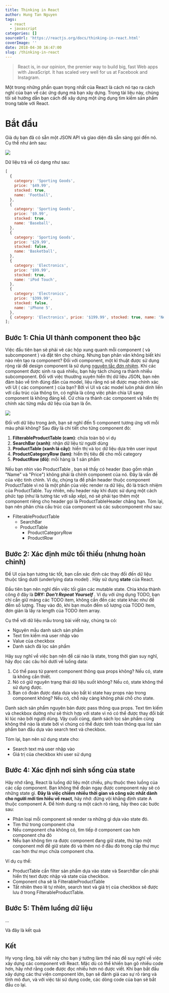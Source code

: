 ```yaml
---
title: Thinking in React
author: Hung Tan Nguyen
tags:
  - react
  - javascript
categories: []
sourceUrl: 'https://reactjs.org/docs/thinking-in-react.html'
coverImage: ''
date: 2018-04-30 16:47:00
slug: /thinking-in-react
---
```


> React is, in our opinion, the premier way to build big, fast Web apps with JavaScript. It has scaled very well for us at Facebook and Instagram.

Một trong những phần quan trọng nhất của React là cách nó tạo ra cách nghĩ của bạn về các ứng dụng mà bạn xây dựng. Trong tài liệu này, chúng tôi sẽ hướng dẫn bạn cách để xây dựng một ứng dụng tìm kiếm sản phẩm trong table với React.

# Bắt đầu

Giả dụ bạn đã có sẵn một JSON API và giao diện đã sẵn sàng gọi đến nó. Cụ thể như ảnh sau:

![](https://reactjs.org/static/thinking-in-react-mock-1071fbcc9eed01fddc115b41e193ec11-4dd91.png)

Dữ liệu trả về có dạng như sau:

```javascript
[
  {
    category: 'Sporting Goods',
    price: '$49.99',
    stocked: true,
    name: 'Football',
  },
  {
    category: 'Sporting Goods',
    price: '$9.99',
    stocked: true,
    name: 'Baseball',
  },
  {
    category: 'Sporting Goods',
    price: '$29.99',
    stocked: false,
    name: 'Basketball',
  },
  {
    category: 'Electronics',
    price: '$99.99',
    stocked: true,
    name: 'iPod Touch',
  },
  {
    category: 'Electronics',
    price: '$399.99',
    stocked: false,
    name: 'iPhone 5',
  },
  { category: 'Electronics', price: '$199.99', stocked: true, name: 'Nexus 7' },
];
```

## Bước 1: Chia UI thành component theo bậc

Việc đầu tiên bạn sẽ phải vẽ các hộp xung quanh mỗi component ( và subcomponent ) và đặt tên cho chúng. Nhưng bạn phân vân không biết khi nào nên tạo ra component? Đối với component, một kĩ thuật được sử dụng rộng rãi để design component là sử dụng [nguyên tắc đơn nhiệm](https://en.wikipedia.org/wiki/Single_responsibility_principle). Khi các component được sinh ra quá nhiều, bạn hãy tách chúng ra thành nhiều subcomponent. Đối với việc thuường xuyên hiển thị dữ liệu JSON, bạn nên đảm bảo về tính đúng đắn của model, liệu rằng nó sẽ được map chính xác với UI ( các component ) của bạn? Bởi vì UI và các model luôn phải dính liền với cấu trúc của thông tin, có nghĩa là công việc phân chia UI sang component là không đáng kể. Cứ chia ra thành các component và hiển thị chính xác từng mẩu dữ liệu của bạn là ổn.

![](https://reactjs.org/static/thinking-in-react-components-eb8bda25806a89ebdc838813bdfa3601-82965.png)

Đối với dữ liệu trong ảnh, bạn sẽ nghĩ đến 5 component tương ứng với mỗi màu phải không? Sau đây là chi tiết cho từng component đó:

1.  **FilterableProductTable (cam)**: chứa toàn bộ ví dụ
2.  **SearchBar (xanh)**: nhận dữ liệu từ người dùng
3.  **ProductTable (xanh lá cây)**: hiển thị và lọc dữ liệu dựa trên user input
4.  **ProductCategoryRow (lam)**: hiển thị tiêu đề cho mỗi category
5.  **ProductRow (đỏ)**: mỗi hàng là 1 sản phẩm

Nếu bạn nhìn vào ProductTable , bạn sẽ thấy có header (bao gồm nhãn "Name" và "Price") không phải là chính component của nó. Đây là vấn đề của việc tinh chỉnh. Ví dụ, chúng ta để phần header thuộc component ProductTable vì nó là một phần của việc render ra dữ liệu, đó là trách nhiệm của ProductTable. Tuy nhiên, nếu header này khi được sử dụng một cách phức tạp (như là tương tác với sắp xếp), nó sẽ phải tạo thêm một component riêng cho header gọi là ProductTableHeader chẳng hạn. Tóm lại, bạn nên phân chia cấu trúc của component và các subcomponent như sau:

- FilterableProductTable
  - SearchBar
  - ProductTable
    - ProductCategoryRow
    - ProductRow

## Bước 2: Xác định mức tối thiểu (nhưng hoàn chỉnh)

Để UI của bạn tương tác tốt, bạn cần xác định các thay đổi đến dữ liệu thuộc tầng dưới (underlying data model) . Hãy sử dụng **state** của React.

Đầu tiên bạn nên nghĩ đến việc tối giản các mutable state. Chìa khóa thành công ở đây là **DRY:** _**Don't Repeat Yourself**_ . Ví dụ với ứng dụng TODO, bạn chỉ cần giữ mảng các TODO item, không cần đến các state khác như để đếm số lượng. Thay vào đó, khi bạn muốn đếm số lượng của TODO item, đơn giản là lấy ra length của TODO item array.

Cụ thể với dữ liệu mẫu trong bài viết này, chúng ta có:

- Nguyên mẫu danh sách sản phẩm
- Text tìm kiếm mà user nhập vào
- Value của checkbox
- Danh sách đã lọc sản phẩm

Hãy suy nghĩ về việc bạn nên để cái nào là state, trong thời gian suy nghĩ, hãy đọc các câu hỏi dưới về luồng data:

1.  Có thể pass từ parent component thông qua props không? Nếu có, state là không cần thiết.
2.  Nó có giữ nguyên trạng thái dữ liệu suốt không? Nếu có, state không thể sử dụng được.
3.  Bạn có đoán được data dựa vào bất kì state hay props nào trong component không? Nếu có, chỗ này càng không phải chỗ cho state.

Danh sách sản phẩm nguyên bản được pass thông qua props. Text tìm kiếm và checkbox dường như sẽ thích hợp với state vì nó có thể được thay đổi bất kì lúc nào bởi người dùng. Vậy cuối cùng, danh sách lọc sản phẩm cũng không thể nào là state bởi vì chúng có thể được tính toán thông qua list sản phẩm ban đầu dựa vào search text và checkbox.

Tóm lại, bạn nên sử dụng state cho:

- Search text mà user nhập vào
- Giá trị của checkbox khi user sử dụng

## Bước 4: Xác định nơi sinh sống của state

Hãy nhớ rằng, React là luồng dữ liệu một chiều, phụ thuộc theo luồng của các cấp component. Bạn không thể đoán ngay được component này sẽ có những state gì. **Đây là việc chiếm nhiều thời gian và công sức nhất dành cho người mới tìm hiểu về react**, hãy nhớ: đừng vội khẳng định state A thuộc component A. Để hình dung ra một cách rõ ràng, hãy theo các bước sau:

- Phân loại mỗi component sẽ render ra những gì dựa vào state đó.
- Tìm thử trong component cha
- Nếu component cha không có, tìm tiếp ở component cao hơn component cha đó
- Nếu bạn không tìm ra được component đang giữ state, thử tạo một conponent mới để giữ state đó và thêm nó ở đâu đó trong cấp thư mục cao hơn thư mục chứa component cha.

Ví dụ cụ thể:

- ProductTable cần filter sản phẩm dựa vào state và SearchBar cần phải hiển thị text được nhập và state của checkbox.
- Component cha sẽ là FilterableProductTable
- Tất nhiên theo lẽ tự nhiên, search text và giá trị của checkbox sẽ được lưu ở trong FilterableProductTable.

## Bước 5: Thêm luồng dữ liệu

...

Và đây là kết quả

<Codepen url="//codepen.io/gaearon/embed/LzWZvb" width="100%" height="600px" />

## Kết

Hy vọng rằng, bài viết này cho bạn ý tưởng làm thế nào để suy nghĩ về việc xây dựng các component với React. Mặc dù có thể khiến bạn gõ nhiều code hơn, hãy nhớ rằng code được đọc nhiều hơn nó được viết. Khi bạn bắt đầu xây dựng các thư viện component lớn, bạn sẽ đánh giá cao sự rõ ràng và tính mô đun, và với việc tái sử dụng code, các dòng code của bạn sẽ bắt đầu co lại.

